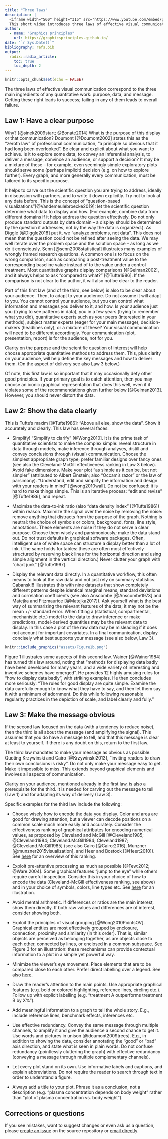 ```yaml
---
title: "Three laws"
description: |
  <iframe width="560" height="315" src="https://www.youtube.com/embed/pfxulpF9XOw" frameborder="0" allow="accelerometer; autoplay; encrypted-media; gyroscope; picture-in-picture" allowfullscreen></iframe>
  This short video introduces three laws of effective visual communication: have a clear **purpose**, show the data **clearly**, and make the **message** obvious.
author:
  - name: "Graphics principles"  
    url: https://graphicsprinciples.github.io/
date: "`r Sys.Date()`"
bibliography: refs.bib
output:
  radix::radix_article:
    toc: true
    toc_depth: 2
---
```


```r
knitr::opts_chunk$set(echo = FALSE)
```


The three laws of effective visual communication correspond to the three main ingredients of any quantitative work: purpose, data, and message. Getting these right leads to success; failing in any of them leads to overall failure. 

## Law 1: Have a clear purpose

Why? [@sinek2009start; @Bonate2014] What is the purpose of this display or that communication? Doumont [@Doumont2002] states this as the “zeroth law” of professional communication, “a principle so obvious that it had long been overlooked”. Be clear and explicit about what you want to achieve. Is it to explore some data, to convey an inferential analysis, to deliver a message, convince an audience, or support a decision? It may be a mixture of these – for example, even seemingly simple exploratory plots should serve some (perhaps implicit) decision (e.g. on how to explore further). Every graph, and more generally every communication, must be tailored to its specific purpose.

It helps to carve out the scientific question you are trying to address, ideally in discussion with partners, and to write it down explicitly. Try not to look at any data before. This is the concept of “question-based visualizations”[@Vandemeulebroecke2019]: let the scientific question determine what data to display and how. (For example, combine data from different domains if it helps address the question effectively. Do not only produce standard outputs by data domain – a display should be determined by the question it addresses, not by the way the data is organized.). As Diggle [@Diggle2018] put it, we “analyze problems, not data”. This does not mean that the question could not be refined after seeing the data. We may well iterate over the problem space and the solution space – as long as we do it consciously. Senn [@senn2008statistical] illustrates many examples of wrongly framed research questions. A common one is to focus on the wrong comparison, such as comparing a post-treatment value to the corresponding baseline value instead of to the value under a control treatment. Most quantitative graphs display comparisons [@Gelman2002], and it always helps to ask “compared to what?” [@Tufte1986]. If the comparison is not clear to the author, it will also not be clear to the reader.

Part of this first law (and of the third, see below) is also to be clear about your audience. Then, to adapt to your audience. Do not assume it will adapt to you. You cannot control your audience, but you can control what information and messages you deliver to it, and how. Is your audience just you (trying to see patterns in data), you in a few years (trying to remember what you did), quantitative experts such as your peers (interested in your methods), subject matter experts (eager for your main message), decision-makers (headlines only), or a mixture of these? Your visual communication will need to be different accordingly. Your communication (plot, presentation, report) is for the audience, not for you.

Clarity on the purpose and the scientific question of interest will help choose appropriate quantitative methods to address them. This, plus clarity on your audience, will help define the key messages and how to deliver them. (On the aspect of delivery see also Law 3 below.)

Of note, this first law is so important that it may occasionally defy other good principles. If your primary goal is to catch attention, then you may choose an iconic graphical representation that does this well, even if it violates some of the recommendations given further below [@Gelman2013]. However, you should never distort the data.

## Law 2: Show the data clearly

This is Tufte’s maxim [@Tufte1986]: “Above all else, show the data”. Show it accurately and clearly. This law has several faces:

* Simplify! “Simplify to clarify” [@Wong2010]. It is the prime task of quantitative scientists to make the complex simple: reveal structure in data through models, make inference through analyses, distill and convey conclusions through (visual) communication. Choose the simplest appropriate graph type; prefer familiar designs over fancy ones (see also the Cleveland-McGill effectiveness ranking in Law 3 below). Avoid fake dimensions. Make your plot “as simple as it can be, but not simpler” (attributed to Albert Einstein; also “Occam’s razor” or the law of parsimony). “Understand, edit and simplify the information and design with your readers in mind” [@wong2010wall]. Do not be confused: it is hard to make things simple. This is an iterative process: “edit and revise” [@Tufte1986], and repeat. 

* Maximize the data-to-ink ratio (also “data density index” [@Tufte1986]) within reason. Maximize the signal over the noise by removing the noise: remove anything that distracts from the purpose of the graph. Nothing is neutral: the choice of symbols or colors, background, fonts, line style, annotations. These elements are noise if they do not serve a clear purpose. Choose them wisely and parsimoniously; make the data stand out. Do not trust defaults in graphical software packages. Often, intelligent use of white space can structure a display better than a lot of ink. (The same holds for tables: these are often most effectively structured by reserving black lines for the horizontal direction and using simple alignment in the vertical direction.) Never clutter your graph with “chart junk” [@Tufte1997]. 

* Display the relevant data directly. In a quantitative workflow, this often means to look at the raw data and not just rely on summary statistics. Cabanski8 illustrates this with nine datasets that show completely different patterns despite identical marginal means, standard deviations and correlation coefficients (see also Anscombe [@Anscombe1973] and Matejka and Fitzmaurice [@Matejka2017]). Ask yourself what is the best way of summarizing the relevant features of the data; it may not be the mean +/- standard error. When fitting a (statistical, compartmental, mechanistic etc.) model to the data to draw inference or make predictions, model-derived quantities may be the relevant data to display. In this case a plot of the raw data may be misleading if it does not account for important covariates. In a final communication, display concisely what best supports your message (see also below, Law 3).

```r
knitr::include_graphics("assets/Figure1b.png")
```

Figure 1 illustrates some aspects of this second law. Wainer [@Wainer1984] has turned this law around, noting that “methods for displaying data badly have been developed for many years, and a wide variety of interesting and inventive schemes have emerged”. He provides 12 highly amusing rules for “how to display data badly”, with striking examples. He then concludes more seriously: “The rules for good display are quite simple. Examine the data carefully enough to know what they have to say, and then let them say it with a minimum of adornment. Do this while following reasonable regularity practices in the depiction of scale, and label clearly and fully.”

## Law 3: Make the message obvious

If the second law focused on the data (with a tendency to reduce noise), then the third is all about the message (and amplifying the signal). This assumes that you do have a message to tell, and that this message is clear at least to yourself. If there is any doubt on this, return to the first law.

The third law mandates to make your message as obvious as possible. Quoting Krzywinski and Cairo [@Krzywinski2013], “inviting readers to draw their own conclusions is risky”. Do not only make your message easy to get. Make it impossible to miss. This extends beyond graphical elements and involves all aspects of communication.

Clarity on your audience, mentioned already in the first law, is also a prerequisite for the third. It is needed for carving out the message to tell (Law 1) and for adapting its way of delivery (Law 3). 

Specific examples for the third law include the following:

*	Choose wisely how to encode the data you display. Color and area are good for drawing attention, but a viewer can decode positions on a common scale much more easily and accurately. Consider the effectiveness ranking of graphical attributes for encoding numerical values, as proposed by Cleveland and McGill [@Cleveland1985; @Cleveland1984; Cleveland.McGill1984; Cleveland1987; @Cleveland.McGill1985] (see also Cairo [@Cairo:2016], Munzner [@munzner2015visualization], and Heer and Bostock [@Heer:2010]). See [here](https://flowingdata.com/2010/03/20/graphical-perception-learn-the-fundamentals-first/) for an overview of this ranking. 

*	Exploit pre-attentive processing as much as possible [@Few:2012; @Ware:2004]. Some graphical features “jump to the eye” while others require careful inspection. Consider this in your choice of how to encode the data (Cleveland-McGill effectiveness ranking, see above) and in your choice of symbols, colors, line types etc. See [here](http://daydreamingnumbers.com/blog/preattentive-attributes-example/) for an illustration.

*	Avoid mental arithmetic. If differences or ratios are the main interest, show them directly. If both raw values and differences are of interest, consider showing both.

*	Exploit the principles of visual grouping [@Wong2010PointsOV]. Graphical entities are most effectively grouped by enclosure, connection, proximity and similarity (in this order). That is, similar objects are perceived as belonging together, as are objects close to each other, connected by lines, or enclosed in a common subspace. See Figure 3 for an illustration: these mechanisms can provide contextual information to a plot in a simple yet powerful way.

*	Minimize the viewer’s eye movement. Place elements that are to be compared close to each other. Prefer direct labelling over a legend. See also [here](https://www.storytellingwithdata.com/?offset=1531087200576).

*	Draw the reader’s attention to the main points. Use appropriate graphical features (e.g. bold or colored highlighting, reference lines, circling etc.). Follow up with explicit labelling (e.g. “treatment A outperforms treatment B by X%”).

*	Add meaningful information to a graph to tell the whole story. E.g., include reference lines, benchmark effects, inferences etc.

*	Use effective redundancy. Convey the same message through multiple channels, to amplify it and give the audience a second chance to get it. Use words and pictures in unison [@doumont2009trees]. E.g., in addition to showing the data, consider annotating the “good” or “bad” axis direction, and state what is seen in plain words. Do not confuse redundancy (pointlessly cluttering the graph) with effective redundancy (conveying a message through multiple complementary channels).

*	Let every plot stand on its own. Use informative labels and captions, and explain abbreviations. Do not require the reader to search through text in order to understand a figure.

* Always add a title to your plot. Phrase it as a conclusion, not a description (e.g. “plasma concentration depends on body weight” rather than “plot of plasma concentration vs. body weight”).  

## Corrections or questions {.appendix}

If you see mistakes, want to suggest changes or even ask us a question, please [create an issue](https://github.com/GraphicsPrinciples/GraphicsPrinciples.github.io/issues) on the source repository or [email directly](mailto:bailliem@gmail.com)
